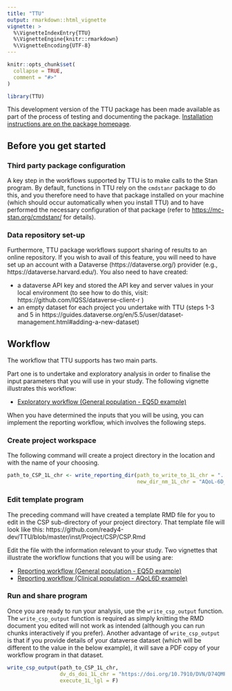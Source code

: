 ```yaml
---
title: "TTU"
output: rmarkdown::html_vignette
vignette: >
  %\VignetteIndexEntry{TTU}
  %\VignetteEngine{knitr::rmarkdown}
  %\VignetteEncoding{UTF-8}
---
```


```r
knitr::opts_chunk$set(
  collapse = TRUE,
  comment = "#>"
)
```

```r
library(TTU)
```
This development version of the TTU package has been made available as part of the process of testing and documenting the package. [Installation instructions are on the package homepage](https://ready4-dev.github.io/TTU/index.html).

## Before you get started
### Third party package configuration
A key step in the workflows supported by TTU is to make calls to the Stan program. By default, functions in TTU rely on the `cmdstanr` package to do this, and you therefore need to have that package installed on your machine (which should occur automatically when you install TTU) and to have performed the necessary configuration of that package (refer to [https://mc-stan.org/cmdstanr/](https://mc-stan.org/cmdstanr/) for details).

### Data repository set-up
Furthermore, TTU package workflows support sharing of results to an online repository. If you wish to avail of this feature, you will need to have set up an account with a Dataverse (https://dataverse.org/) provider (e.g., https://dataverse.harvard.edu/). You also need to have created:

 - a dataverse API key and stored the API key and server values in your local environment (to see how to do this, visit: https://github.com/IQSS/dataverse-client-r )
 - an empty dataset for each project you undertake with TTU (steps 1-3 and 5 in https://guides.dataverse.org/en/5.5/user/dataset-management.html#adding-a-new-dataset)

## Workflow 
The workflow that TTU supports has two main parts.

Part one is to undertake and exploratory analysis in order to finalise the input parameters that you will use in your study. The following vignette illustrates this workflow:

- [Exploratory workflow (General population - EQ5D example)](Model_TTU.html)

When you have determined the inputs that you will be using, you can implement the reporting workflow, which involves the following steps.

### Create project workspace

The following command will create a project directory in the location and with the name of your choosing. 
```r
path_to_CSP_1L_chr <- write_reporting_dir(path_to_write_to_1L_chr = "../Temp tests of output",
                                          new_dir_nm_1L_chr = "AQoL-6D_Vignette")
```

### Edit template program
The preceding command will have created a template RMD file for you to edit in the CSP sub-directory of your project directory. That template file will look like this: https://github.com/ready4-dev/TTU/blob/master/inst/Project/CSP/CSP.Rmd

Edit the file with the information relevant to your study. Two vignettes that illustrate the workflow functions that you will be using are:

- [Reporting workflow (General population - EQ5D example)](CSP_EQ5D_TTU.html)
- [Reporting workflow (Clinical population - AQoL6D example)](CSP_AQOL6D_TTU.html)

### Run and share program
Once you are ready to run your analysis, use the `write_csp_output` function. The `write_csp_output` function is required as simply knitting the RMD document you edited will not work as intended (although you can run chunks interactively if you prefer). Another advantage of `write_csp_output` is that if you provide details of your dataverse dataset (which will be different to the value in the below example), it will save a PDF copy of your workflow program in that dataset.

```r
write_csp_output(path_to_CSP_1L_chr,
                 dv_ds_doi_1L_chr = "https://doi.org/10.7910/DVN/D74QMP",
                 execute_1L_lgl = F)
```

